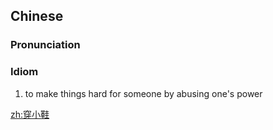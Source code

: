 ==Chinese==
{{zh-forms|type=12|lit=to wear small shoes}}

===Pronunciation===
{{zh-pron
|m=chuān xiǎoxié
|cat=id
}}

===Idiom===
{{zh-idiom}}

# {{lb|zh|slang}} to make things hard for someone by abusing one's power

[[zh:穿小鞋]]